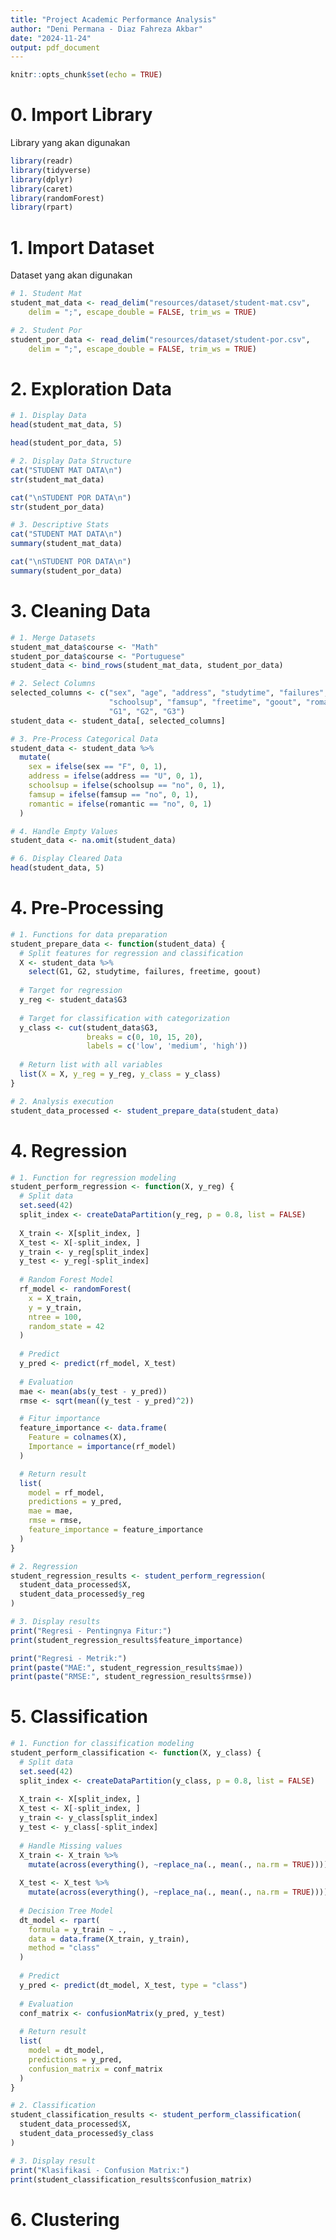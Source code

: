 ```yaml
---
title: "Project Academic Performance Analysis"
author: "Deni Permana - Diaz Fahreza Akbar"
date: "2024-11-24"
output: pdf_document
---
```


```r
knitr::opts_chunk$set(echo = TRUE)
```

# 0. Import Library
Library yang akan digunakan

```r
library(readr)
library(tidyverse)
library(dplyr)
library(caret)
library(randomForest)
library(rpart)
```

# 1. Import Dataset
Dataset yang akan digunakan

```r
# 1. Student Mat
student_mat_data <- read_delim("resources/dataset/student-mat.csv", 
    delim = ";", escape_double = FALSE, trim_ws = TRUE)

# 2. Student Por
student_por_data <- read_delim("resources/dataset/student-por.csv", 
    delim = ";", escape_double = FALSE, trim_ws = TRUE)
```

# 2. Exploration Data

```r
# 1. Display Data
head(student_mat_data, 5)

head(student_por_data, 5)
```

```r
# 2. Display Data Structure
cat("STUDENT MAT DATA\n")
str(student_mat_data)

cat("\nSTUDENT POR DATA\n")
str(student_por_data)
```

```r
# 3. Descriptive Stats
cat("STUDENT MAT DATA\n")
summary(student_mat_data)

cat("\nSTUDENT POR DATA\n")
summary(student_por_data)
```

# 3. Cleaning Data

```r
# 1. Merge Datasets
student_mat_data$course <- "Math"
student_por_data$course <- "Portuguese"
student_data <- bind_rows(student_mat_data, student_por_data)
```

```r
# 2. Select Columns
selected_columns <- c("sex", "age", "address", "studytime", "failures", 
                      "schoolsup", "famsup", "freetime", "goout", "romantic", 
                      "G1", "G2", "G3")
student_data <- student_data[, selected_columns]
```

```r
# 3. Pre-Process Categorical Data
student_data <- student_data %>%
  mutate(
    sex = ifelse(sex == "F", 0, 1),
    address = ifelse(address == "U", 0, 1),
    schoolsup = ifelse(schoolsup == "no", 0, 1),
    famsup = ifelse(famsup == "no", 0, 1),
    romantic = ifelse(romantic == "no", 0, 1)
  )
```

```r
# 4. Handle Empty Values
student_data <- na.omit(student_data)
```

```r
# 6. Display Cleared Data
head(student_data, 5)
```

# 4. Pre-Processing

```r
# 1. Functions for data preparation
student_prepare_data <- function(student_data) {
  # Split features for regression and classification
  X <- student_data %>%
    select(G1, G2, studytime, failures, freetime, goout)
  
  # Target for regression
  y_reg <- student_data$G3
  
  # Target for classification with categorization
  y_class <- cut(student_data$G3,
                 breaks = c(0, 10, 15, 20),
                 labels = c('low', 'medium', 'high'))
  
  # Return list with all variables
  list(X = X, y_reg = y_reg, y_class = y_class)
}
```

```r
# 2. Analysis execution
student_data_processed <- student_prepare_data(student_data)
```

# 4. Regression

```r
# 1. Function for regression modeling
student_perform_regression <- function(X, y_reg) {
  # Split data
  set.seed(42)
  split_index <- createDataPartition(y_reg, p = 0.8, list = FALSE)
  
  X_train <- X[split_index, ]
  X_test <- X[-split_index, ]
  y_train <- y_reg[split_index]
  y_test <- y_reg[-split_index]
  
  # Random Forest Model
  rf_model <- randomForest(
    x = X_train,
    y = y_train,
    ntree = 100,
    random_state = 42
  )
  
  # Predict
  y_pred <- predict(rf_model, X_test)
  
  # Evaluation
  mae <- mean(abs(y_test - y_pred))
  rmse <- sqrt(mean((y_test - y_pred)^2))

  # Fitur importance
  feature_importance <- data.frame(
    Feature = colnames(X),
    Importance = importance(rf_model)
  )

  # Return result
  list(
    model = rf_model,
    predictions = y_pred,
    mae = mae,
    rmse = rmse,
    feature_importance = feature_importance
  )
}
```

```r
# 2. Regression
student_regression_results <- student_perform_regression(
  student_data_processed$X,
  student_data_processed$y_reg
)
```

```r
# 3. Display results
print("Regresi - Pentingnya Fitur:")
print(student_regression_results$feature_importance)

print("Regresi - Metrik:")
print(paste("MAE:", student_regression_results$mae))
print(paste("RMSE:", student_regression_results$rmse))
```

# 5. Classification

```r
# 1. Function for classification modeling
student_perform_classification <- function(X, y_class) {
  # Split data
  set.seed(42)
  split_index <- createDataPartition(y_class, p = 0.8, list = FALSE)
  
  X_train <- X[split_index, ]
  X_test <- X[-split_index, ]
  y_train <- y_class[split_index]
  y_test <- y_class[-split_index]
  
  # Handle Missing values
  X_train <- X_train %>%
    mutate(across(everything(), ~replace_na(., mean(., na.rm = TRUE))))
  
  X_test <- X_test %>%
    mutate(across(everything(), ~replace_na(., mean(., na.rm = TRUE))))
  
  # Decision Tree Model
  dt_model <- rpart(
    formula = y_train ~ .,
    data = data.frame(X_train, y_train),
    method = "class"
  )  
  
  # Predict
  y_pred <- predict(dt_model, X_test, type = "class")
  
  # Evaluation
  conf_matrix <- confusionMatrix(y_pred, y_test)
  
  # Return result
  list(
    model = dt_model,
    predictions = y_pred,
    confusion_matrix = conf_matrix
  )
}
```

```r
# 2. Classification
student_classification_results <- student_perform_classification(
  student_data_processed$X,
  student_data_processed$y_class
)
```

```r
# 3. Display result
print("Klasifikasi - Confusion Matrix:")
print(student_classification_results$confusion_matrix)
```

# 6. Clustering

```r

```

